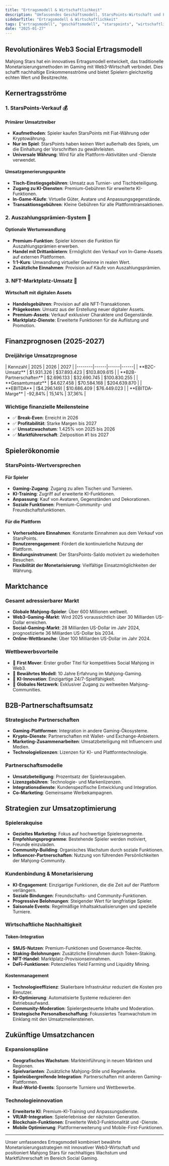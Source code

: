 ```yaml
---
title: "Ertragsmodell & Wirtschaftlichkeit"
description: "Umfassendes Geschäftsmodell, StarsPoints-Wirtschaft und Finanzprognosen für nachhaltiges Wachstum"
sidebarTitle: "Ertragsmodell & Wirtschaftlichkeit"
tags: ["ertragsmodell", "geschäftsmodell", "starspoints", "wirtschaftlichkeit", "prognosen"]
date: "2025-01-27"
---
```



## Revolutionäres Web3 Social Ertragsmodell

Mahjong Stars hat ein innovatives Ertragsmodell entwickelt, das traditionelle Monetarisierungsmethoden im Gaming mit Web3-Wirtschaft verbindet.  Dies schafft nachhaltige Einkommensströme und bietet Spielern gleichzeitig echten Wert und Besitzrechte.

## Kernertragsströme

### 1. StarsPoints-Verkauf 💰

#### Primärer Umsatztreiber
- **Kaufmethoden**: Spieler kaufen StarsPoints mit Fiat-Währung oder Kryptowährung.
- **Nur im Spiel**: StarsPoints haben keinen Wert außerhalb des Spiels, um die Einhaltung der Vorschriften zu gewährleisten.
- **Universale Währung**: Wird für alle Plattform-Aktivitäten und -Dienste verwendet.

#### Umsatzgenerierungspunkte
- **Tisch-Einstiegsgebühren**: Umsatz aus Turnier- und Tischbeteiligung.
- **Zugang zu KI-Diensten**: Premium-Gebühren für erweiterte KI-Funktionen.
- **In-Game-Käufe**: Virtuelle Güter, Avatare und Anpassungsgegenstände.
- **Transaktionsgebühren**: Kleine Gebühren für alle Plattformtransaktionen.

### 2. Auszahlungsprämien-System 🔄

#### Optionale Wertumwandlung
- **Premium-Funktion**: Spieler können die Funktion für Auszahlungsprämien erwerben.
- **Handel mit Drittanbietern**: Ermöglicht den Verkauf von In-Game-Assets auf externen Plattformen.
- **1:1-Kurs**: Umwandlung virtueller Gewinne in realen Wert.
- **Zusätzliche Einnahmen**: Provision auf Käufe von Auszahlungsprämien.

### 3. NFT-Marktplatz-Umsatz 🎨

#### Wirtschaft mit digitalen Assets
- **Handelsgebühren**: Provision auf alle NFT-Transaktionen.
- **Prägekosten**: Umsatz aus der Erstellung neuer digitaler Assets.
- **Premium-Assets**: Verkauf exklusiver Charaktere und Gegenstände.
- **Marktplatz-Dienste**: Erweiterte Funktionen für die Auflistung und Promotion.

## Finanzprognosen (2025-2027)

### Dreijährige Umsatzprognose

<Card className='mt-4 w-fit'>
| Kennzahl | 2025 | 2026 | 2027 |
|--------|------|------|------|
| **B2C-Umsatz** | $1.931.326 | $37.893.423 | $103.809.615 |
| **B2B-Partnerschaften** | $2.696.133 | $32.690.745 | $100.830.255 |
| **Gesamtumsatz** | $4.627.458 | $70.584.168 | $204.639.870 |
| **EBITDA** | ($4.296.149) | $10.686.409 | $76.449.023 |
| **EBITDA-Marge** | -92,84% | 15,14% | 37,36% |
</Card>

### Wichtige finanzielle Meilensteine
- ✅ **Break-Even**: Erreicht in 2026
- ✅ **Profitabilität**: Starke Margen bis 2027
- ✅ **Umsatzwachstum**: 1.425% von 2025 bis 2026
- ✅ **Marktführerschaft**: Zielposition #1 bis 2027

## Spielerökonomie

### StarsPoints-Wertversprechen

#### Für Spieler
- **Gaming-Zugang**: Zugang zu allen Tischen und Turnieren.
- **KI-Training**: Zugriff auf erweiterte KI-Funktionen.
- **Anpassung**: Kauf von Avataren, Gegenständen und Dekorationen.
- **Soziale Funktionen**: Premium-Community- und Freundschaftsfunktionen.

#### Für die Plattform
- **Vorhersehbare Einnahmen**: Konstante Einnahmen aus dem Verkauf von StarsPoints.
- **Benutzerengagement**: Fördert die kontinuierliche Nutzung der Plattform.
- **Bindungsinstrument**: Der StarsPoints-Saldo motiviert zu wiederholten Besuchen.
- **Flexibilität der Monetarisierung**: Vielfältige Einsatzmöglichkeiten der Währung.


## Marktchance

### Gesamt adressierbarer Markt
- **Globale Mahjong-Spieler**: Über 600 Millionen weltweit.
- **Web3-Gaming-Markt**: Wird 2025 voraussichtlich über 30 Milliarden US-Dollar erreichen.
- **Social-Gaming-Markt**: 28 Milliarden US-Dollar im Jahr 2024, prognostizierte 36 Milliarden US-Dollar bis 2034.
- **Online-Wettbranche**: Über 100 Milliarden US-Dollar im Jahr 2024.

### Wettbewerbsvorteile
- 🥇 **First Mover**: Erster großer Titel für kompetitives Social Mahjong in Web3.
- 🥇 **Bewährtes Modell**: 10 Jahre Erfahrung im Mahjong-Gaming.
- 🥇 **KI-Innovation**: Einzigartige 24/7-Spielfähigkeit.
- 🥇 **Globales Netzwerk**: Exklusiver Zugang zu weltweiten Mahjong-Communities.

## B2B-Partnerschaftsumsatz

### Strategische Partnerschaften
- **Gaming-Plattformen**: Integration in andere Gaming-Ökosysteme.
- **Krypto-Dienste**: Partnerschaften mit Wallet- und Exchange-Anbietern.
- **Marketing-Zusammenarbeiten**: Umsatzbeteiligung mit Influencern und Medien.
- **Technologielizenzen**: Lizenzen für KI- und Plattformtechnologie.

### Partnerschaftsmodelle
- **Umsatzbeteiligung**: Prozentsatz der Spielerausgaben.
- **Lizenzgebühren**: Technologie- und Markenlizenzen.
- **Integrationsdienste**: Kundenspezifische Entwicklung und Integration.
- **Co-Marketing**: Gemeinsame Werbekampagnen.

## Strategien zur Umsatzoptimierung

### Spielerakquise
- **Gezieltes Marketing**: Fokus auf hochwertige Spielersegmente.
- **Empfehlungsprogramme**: Bestehende Spieler werden motiviert, Freunde einzuladen.
- **Community-Building**: Organisches Wachstum durch soziale Funktionen.
- **Influencer-Partnerschaften**: Nutzung von führenden Persönlichkeiten der Mahjong-Community.

### Kundenbindung & Monetarisierung
- **KI-Engagement**: Einzigartige Funktionen, die die Zeit auf der Plattform verlängern.
- **Soziale Bindungen**: Freundschafts- und Community-Funktionen.
- **Progressive Belohnungen**: Steigender Wert für langfristige Spieler.
- **Saisonale Events**: Regelmäßige Inhaltsaktualisierungen und spezielle Turniere.

### Wirtschaftliche Nachhaltigkeit

#### Token-Integration
- **$MJS-Nutzen**: Premium-Funktionen und Governance-Rechte.
- **Staking-Belohnungen**: Zusätzliche Einnahmen durch Token-Staking.
- **NFT-Handel**: Marktplatz-Provisionseinnahmen.
- **DeFi-Funktionen**: Potenzielles Yield Farming und Liquidity Mining.

#### Kostenmanagement
- **Technologieeffizienz**: Skalierbare Infrastruktur reduziert die Kosten pro Benutzer.
- **KI-Optimierung**: Automatisierte Systeme reduzieren den Betriebsaufwand.
- **Community-Moderation**: Spielergesteuerte Inhalte und Moderation.
- **Strategische Personalbeschaffung**: Fokussiertes Teamwachstum im Einklang mit den Umsatzmeilensteinen.

## Zukünftige Umsatzchancen

### Expansionspläne
- **Geografisches Wachstum**: Markteinführung in neuen Märkten und Regionen.
- **Spielvarianten**: Zusätzliche Mahjong-Stile und Regelwerke.
- **Spieleübergreifende Integration**: Partnerschaften mit anderen Gaming-Plattformen.
- **Real-World-Events**: Sponserte Turniere und Wettbewerbe.

### Technologieinnovation
- **Erweiterte KI**: Premium-KI-Training und Anpassungsdienste.
- **VR/AR-Integration**: Spielerlebnisse der nächsten Generation.
- **Blockchain-Funktionen**: Erweiterte Web3-Funktionalität und -Dienste.
- **Mobile Optimierung**: Plattformerweiterung und Mobile-First-Funktionen.

---

Unser umfassendes Ertragsmodell kombiniert bewährte Monetarisierungsstrategien mit innovativer Web3-Wirtschaft und positioniert Mahjong Stars für nachhaltiges Wachstum und Marktführerschaft im Bereich Social Gaming.